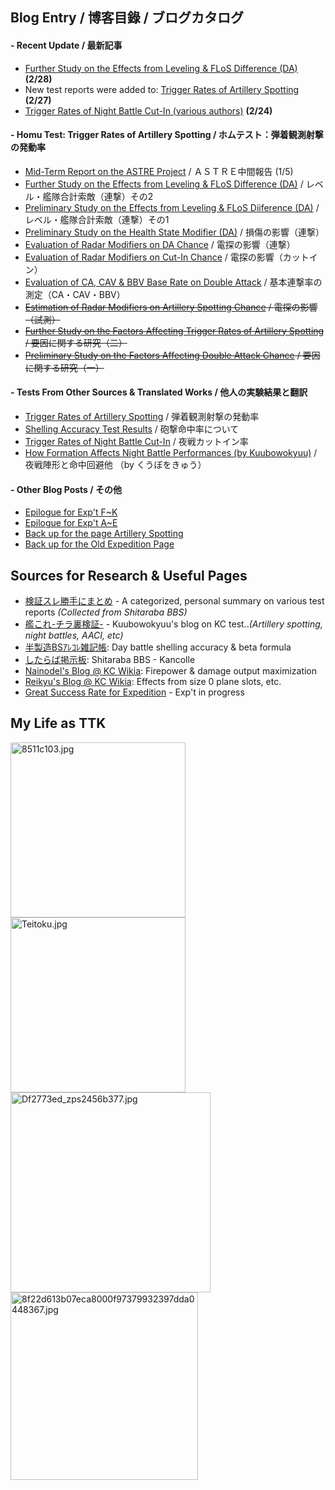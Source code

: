 == Blog Entry / 博客目錄 / ブログカタログ ==

==== - Recent Update / 最新記事 ====
* [http://kancolle.wikia.com/wiki/User_blog:Homuhomu123/Further_Study_on_the_Effects_from_Leveling_%26_FLoS_Difference_(DA) Further Study on the Effects from Leveling & FLoS Difference (DA)] '''(2/28)'''
* New test reports were added to: [http://kancolle.wikia.com/wiki/User_blog:Homuhomu123/Trigger_Rates_of_Artillery_Spotting Trigger Rates of Artillery Spotting] '''(2/27)'''
*  [http://kancolle.wikia.com/wiki/User_blog:Homuhomu123/Trigger_Rates_of_Night_Battle_Cut-In Trigger Rates of Night Battle Cut-In (various authors)] '''(2/24)'''
==== - Homu Test: Trigger Rates of Artillery Spotting / ホムテスト：弾着観測射撃の発動率 ====
* [http://kancolle.wikia.com/wiki/User_blog:Homuhomu123/Mid-Term_Report_on_the_ASTRE_Project Mid-Term Report on the ASTRE Project] / ＡＳＴＲＥ中間報告 (1/5)
* [http://kancolle.wikia.com/wiki/User_blog:Homuhomu123/Further_Study_on_the_Effects_from_Leveling_%26_FLoS_Difference_(DA) Further Study on the Effects from Leveling & FLoS Difference (DA)] / レベル・艦隊合計索敵（連撃）その2
* [http://kancolle.wikia.com/wiki/User_blog:Homuhomu123/Preliminary_Study_on_the_Effects_from_Leveling_%26_FLoS_Difference_(DA) Preliminary Study on the Effects from Leveling & FLoS Diiference (DA)] / レベル・艦隊合計索敵（連撃）その1
* [http://kancolle.wikia.com/wiki/User_blog:Homuhomu123/Preliminary_Study_on_the_Health_State_Modifier_(DA) Preliminary Study on the Health State Modifier (DA)] / 損傷の影響（連撃）
* [http://kancolle.wikia.com/wiki/User_blog:Homuhomu123/Evaluation_of_Radar_Modifiers_on_DA_Chance Evaluation of Radar Modifiers on DA Chance] / 電探の影響（連撃）
* [http://kancolle.wikia.com/wiki/User_blog:Homuhomu123/Evaluation_of_Radar_Modifiers_on_Cut-In_Chance Evaluation of Radar Modifiers on Cut-In Chance] / 電探の影響（カットイン）
* [http://kancolle.wikia.com/wiki/User_blog:Homuhomu123/Evaluation_of_CA,_CAV_%26_BBV_Base_Rate_on_Double_Attack Evaluation of CA, CAV & BBV Bas﻿e Rate on Double Attack] / 基本連撃率の測定（CA・CAV・BBV）
* [http://kancolle.wikia.com/wiki/User_blog:Homuhomu123/Estimation_of_Radar_Modifiers_on_Artillery_Spotting_Chance <s>Estimation of Radar Modifiers on Artillery Spotting Chance</s>]<s> / 電探の影響（試測）</s> 
* [http://kancolle.wikia.com/wiki/User_blog:Homuhomu123/Further_Study_on_the_Factors_Affecting_Trigger_Rates_of_Artillery_Spotting <s>Further Study on the Factors Affecting Trigger Rates of Artillery Spotting</s>]<s> / 要因に関する研究（二）</s>
* [http://kancolle.wikia.com/wiki/User_blog:Homuhomu123/Preliminary_Study_on_the_Factors_Affecting_Double_Attack_Chance <s>Preliminary Study on the Factors Affecting Double Attack Chance</s>]<s> / 要因に関する研究（一）</s> 

==== - Tests From Other Sources & Translated Works / 他人の実験結果と翻訳 ====
* [http://kancolle.wikia.com/wiki/User_blog:Homuhomu123/Trigger_Rates_of_Artillery_Spotting Trigger Rates of Artillery Spotting] / 弾着観測射撃の発動率 
* [http://kancolle.wikia.com/wiki/User_blog:Homuhomu123/Shelling_Accuracy_Test_Results_(Source_to_be_cited) Shelling Accuracy Test Results] / 砲撃命中率について 
* [http://kancolle.wikia.com/wiki/User_blog:Homuhomu123/Trigger_Rates_of_Night_Battle_Cut-In Trigger Rates of Night Battle Cut-In] / 夜戦カットイン率 
* [http://kancolle.wikia.com/wiki/User_blog:Homuhomu123/How_Formation_Affects_Night_Battle_Performances_%28by_Kuubowokyuu%29 How Formation Affects Night Battle Performances (by Kuubowokyuu)] / 夜戦陣形と命中回避他 （by くうぼをきゅう） 

==== - Other Blog Posts / その他 ====
* [http://kancolle.wikia.com/wiki/User_blog:Homuhomu123/Epilogue_for_Exp%27t_F_~_K Epilogue for Exp't F~K] 
* [http://kancolle.wikia.com/wiki/User_blog:Homuhomu123/Epilogue_for_Exp%27t_A~E Epilogue for Exp't A~E] 
* [http://kancolle.wikia.com/wiki/User_blog:Homuhomu123/Back_up_for_the_page_Artillery_Spotting Back up for the page Artillery Spotting] 
* [http://kancolle.wikia.com/wiki/User_blog:Homuhomu123/Back_up_for_the_Old_Expedition_Page Back up for the Old Expedition Page] 


== Sources for Research & Useful Pages ==
* [https://8b40eaa819a95ca736613ae455c69f1cb3424509.googledrive.com/host/0B80mPtzxVnOddUtjcUtyN09XUVk/index.html 検証スレ勝手にまとめ] - A categorized, personal summary on various test reports ''(Collected from Shitaraba BBS)''
* [http://kankoregouchin.blog.fc2.com/ 艦これ-チラ裏検証-] - Kuubowokyuu's blog on KC test..''(Artillery spotting, night battles, AACI, etc)''
* [http://bs-arekore.at.webry.info/theme/750a657d39.html 半製造BSｱﾚｺﾚ雑記帳]: Day battle shelling accuracy & beta formula
* [http://jbbs.shitaraba.net/bbs/read_archive.cgi/netgame/12394/1389257633/-100#160 したらば掲示板]: Shitaraba BBS - Kancolle<nowiki/><nowiki/>
* [http://kancolle.wikia.com/wiki/User_blog:Nainodel/All_About_Firepower Nainodel's Blog @ KC Wikia]:<nowiki/> Firepower & damage output maximization 
* [http://kancolle.wikia.com/wiki/User_blog:Reikyu Reikyu's Blog @ KC Wikia]: Effects from size 0 plane slots, etc. 
* [http://kancolle.wikia.com/wiki/User_blog:Kitahara/Just_recording_drum_expedition_success_rates Great Success Rate for Expedition] - Exp't in progress 


== My Life as TTK ==
[[File:8511c103.jpg|left|thumb|280x280px]]
[[File:Teitoku.jpg|thumb|280x280px]]
[[File:Df2773ed zps2456b377.jpg|left|thumb|320x320px]]
[[File:8f22d613b07eca8000f97379932397dda0448367.jpg|thumb|300x300px]]